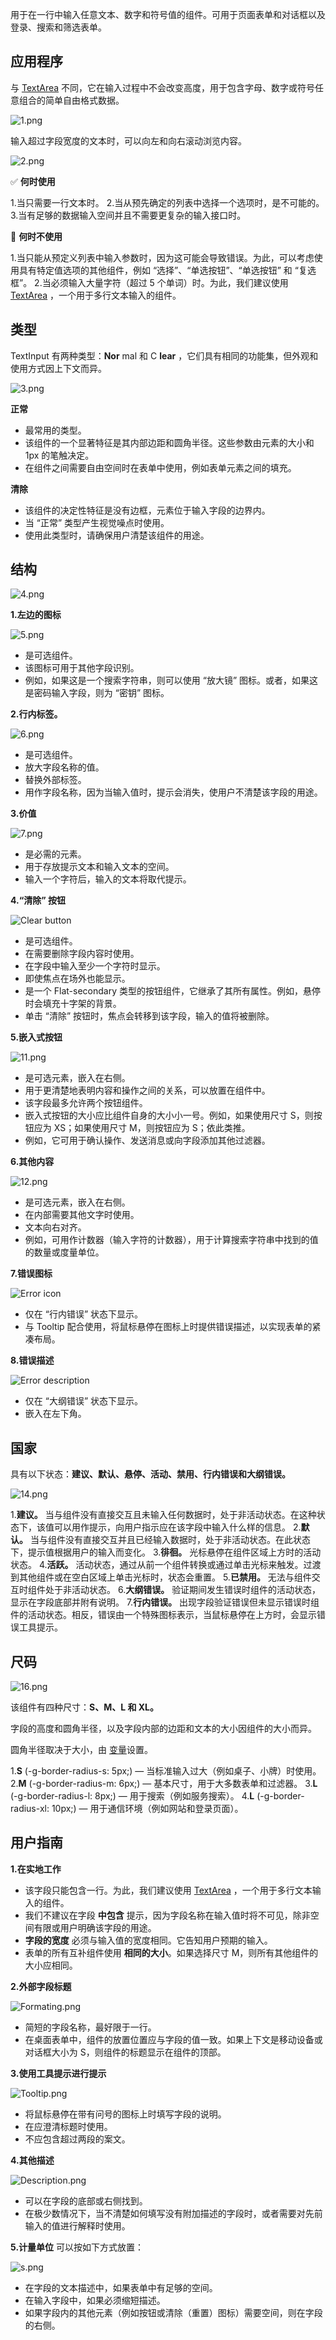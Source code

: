 用于在一行中输入任意文本、数字和符号值的组件。可用于页面表单和对话框以及登录、搜索和筛选表单。

## **应用程序**

与 [TextArea](/design/guides/text-area) 不同，它在输入过程中不会改变高度，用于包含字母、数字或符号任意组合的简单自由格式数据。

![1.png](/static/images/design/TextInput/1.png)

输入超过字段宽度的文本时，可以向左和向右滚动浏览内容。

![2.png](/static/images/design/TextInput/2.png)

✅ **何时使用**

1.当只需要一行文本时。
2.当从预先确定的列表中选择一个选项时，是不可能的。
3.当有足够的数据输入空间并且不需要更复杂的输入接口时。

🚫 **何时不使用**

1.当只能从预定义列表中输入参数时，因为这可能会导致错误。为此，可以考虑使用具有特定值选项的其他组件，例如 “选择”、“单选按钮”、“单选按钮” 和 “复选框”。
2.当必须输入大量字符（超过 5 个单词）时。为此，我们建议使用 [TextArea](/design/guides/text-area) ，一个用于多行文本输入的组件。

## 类型

TextInput 有两种类型：**Nor** mal 和 C **lear** ，它们具有相同的功能集，但外观和使用方式因上下文而异。

![3.png](/static/images/design/TextInput/3.png)

**正常**

- 最常用的类型。
- 该组件的一个显著特征是其内部边距和圆角半径。这些参数由元素的大小和 1px 的笔触决定。
- 在组件之间需要自由空间时在表单中使用，例如表单元素之间的填充。

**清除**

- 该组件的决定性特征是没有边框，元素位于输入字段的边界内。
- 当 “正常” 类型产生视觉噪点时使用。
- 使用此类型时，请确保用户清楚该组件的用途。

## 结构

![4.png](/static/images/design/TextInput/4.png)

**1.左边的图标**

![5.png](/static/images/design/TextInput/5.png)

- 是可选组件。
- 该图标可用于其他字段识别。
- 例如，如果这是一个搜索字符串，则可以使用 “放大镜” 图标。或者，如果这是密码输入字段，则为 “密钥” 图标。

**2.行内标签。**

![6.png](/static/images/design/TextInput/6.png)

- 是可选组件。
- 放大字段名称的值。
- 替换外部标签。
- 用作字段名称，因为当输入值时，提示会消失，使用户不清楚该字段的用途。

**3.价值**

![7.png](/static/images/design/TextInput/7.png)

- 是必需的元素。
- 用于存放提示文本和输入文本的空间。
- 输入一个字符后，输入的文本将取代提示。

**4.“清除” 按钮**

![Clear button](/static/images/design/TextInput/21.png)

- 是可选组件。
- 在需要删除字段内容时使用。
- 在字段中输入至少一个字符时显示。
- 即使焦点在场外也能显示。
- 是一个 Flat-secondary 类型的按钮组件，它继承了其所有属性。例如，悬停时会填充十字架的背景。
- 单击 “清除” 按钮时，焦点会转移到该字段，输入的值将被删除。

**5.嵌入式按钮**

![11.png](/static/images/design/TextInput/11.png)

- 是可选元素，嵌入在右侧。
- 用于更清楚地表明内容和操作之间的关系，可以放置在组件中。
- 该字段最多允许两个按钮组件。
- 嵌入式按钮的大小应比组件自身的大小小一号。例如，如果使用尺寸 S，则按钮应为 XS；如果使用尺寸 M，则按钮应为 S；依此类推。
- 例如，它可用于确认操作、发送消息或向字段添加其他过滤器。

**6.其他内容**

![12.png](/static/images/design/TextInput/12.png)

- 是可选元素，嵌入在右侧。
- 在内部需要其他文字时使用。
- 文本向右对齐。
- 例如，可用作计数器（输入字符的计数器），用于计算搜索字符串中找到的值的数量或度量单位。


**7.错误图标**

![Error icon](/static/images/design/TextInput/24.png)

- 仅在 “行内错误” 状态下显示。
- 与 Tooltip 配合使用，将鼠标悬停在图标上时提供错误描述，以实现表单的紧凑布局。

**8.错误描述**

![Error description](/static/images/design/TextInput/25.png)

- 仅在 “大纲错误” 状态下显示。
- 嵌入在左下角。

## 国家

具有以下状态：**建议、默认、悬停、活动、禁用、行内错误和大纲错误。**

![14.png](/static/images/design/TextInput/14.png)

1.**建议。** 当与组件没有直接交互且未输入任何数据时，处于非活动状态。在这种状态下，该值可以用作提示，向用户指示应在该字段中输入什么样的信息。
2.**默认。** 当与组件没有直接交互并且已经输入数据时，处于非活动状态。在此状态下，提示值根据用户的输入而变化。
3.**徘徊。** 光标悬停在组件区域上方时的活动状态。
4.**活跃。** 活动状态，通过从前一个组件转换或通过单击光标来触发。过渡到其他组件或在空白区域上单击光标时，状态会重置。
5.**已禁用。** 无法与组件交互时组件处于非活动状态。
6.**大纲错误。** 验证期间发生错误时组件的活动状态，显示在字段底部并附有说明。
7.**行内错误。** 出现字段验证错误但未显示错误时组件的活动状态。相反，错误由一个特殊图标表示，当鼠标悬停在上方时，会显示错误工具提示。

## 尺码

![16.png](/static/images/design/TextInput/16.png)

该组件有四种尺寸：**S、M、L 和 XL。**

字段的高度和圆角半径，以及字段内部的边距和文本的大小因组件的大小而异。

圆角半径取决于大小，由 [变量](/design/branding/corner-radius)设置。

1.**S** (-g-border-radius-s: 5px;) — 当标准输入过大（例如桌子、小牌）时使用。
2.**M** (-g-border-radius-m: 6px;) — 基本尺寸，用于大多数表单和过滤器。
3.**L** (-g-border-radius-l: 8px;) — 用于搜索（例如服务搜索）。
4.**L** (-g-border-radius-xl: 10px;) — 用于通信环境（例如网站和登录页面）。

## 用户指南

**1.在实地工作**

- 该字段只能包含一行。为此，我们建议使用 [TextArea](/design/guides/text-area) ，一个用于多行文本输入的组件。
- 我们不建议在字段 **中包含** 提示，因为字段名称在输入值时将不可见，除非空间有限或用户明确该字段的用途。
- **字段的宽度** 必须与输入值的宽度相同。它告知用户预期的输入。
- 表单的所有互补组件使用 **相同的大小**。如果选择尺寸 M，则所有其他组件的大小应相同。

**2.外部字段标题**

![Formating.png](/static/images/design/TextInput/Formating.png)

- 简短的字段名称，最好限于一行。
- 在桌面表单中，组件的放置位置应与字段的值一致。如果上下文是移动设备或对话框大小为 S，则组件的标题显示在组件的顶部。

**3.使用工具提示进行提示**

![Tooltip.png](/static/images/design/TextInput/Tooltip.png)

- 将鼠标悬停在带有问号的图标上时填写字段的说明。
- 在应澄清标题时使用。
- 不应包含超过两段的案文。

**4.其他描述**

![Description.png](/static/images/design/TextInput/Description.png)

- 可以在字段的底部或右侧找到。
- 在极少数情况下，当不清楚如何填写没有附加描述的字段时，或者需要对先前输入的值进行解释时使用。

**5.计量单位** 可以按如下方式放置：

![s.png](/static/images/design/TextInput/s.png)

- 在字段的文本描述中，如果表单中有足够的空间。
- 在输入字段中，如果必须缩短描述。
- 如果字段内的其他元素（例如按钮或清除（重置）图标）需要空间，则在字段的右侧。

